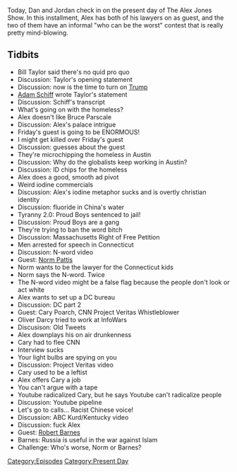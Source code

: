 {{DEFAULTSORT:
    #_EPISODE_0360:October 23, 2019
}}{{Episode
    | title           = October 23, 2019
    | caption         = Listen to this episode on [https://knowledgefight.libsyn.com/knowledge-fight-october-23-2019 Libsyn] [https://open.spotify.com/episode/2v8T8SZXN2ohgahMKbvmG4 Spotify], Read the [[Transcript/360: October 23, 2019|Unofficial Transcript]]
    | episodeNumber   = 360
    | length          = 02:12:20
    | airDate         = October 25, 2019
    | coverageDate    = October 23, 2019
    | episodeType     = [[:Category:Present Day|Present Day]]
    | appearance      = [[Bill Taylor]], [[Adam Schiff]], [[Bruce Parscale]], [[Norm Pattis]], [[Cary Poarch]], [[Robert Barnes]]
    | oocDrop         = I own a chainsaw
    | previousEpisode = [[359: It's All Legs]]
    | nextEpisode     = [[361: April 19, 2013]]
}}

{{Stub}}

Today, Dan and Jordan check in on the present day of The Alex Jones Show. In this installment, Alex has both of his lawyers on as guest, and the two of them have an informal "who can be the worst" contest that is really pretty mind-blowing.

==Tidbits==

*Bill Taylor said there's no quid pro quo
*Discussion: Taylor's opening statement
*Discussion: now is the time to turn on [[Donald Trump|Trump]]
*[[Adam Schiff]] wrote Taylor's statement
*Discussion: Schiff's transcript
*What's going on with the homeless?
*Alex doesn't like Bruce Parscale
*Discussion: Alex's palace intrigue
*Friday's guest is going to be ENORMOUS!
*I might get killed over Friday's guest
*Discussion: guesses about the guest
*They're microchipping the homeless in Austin
*Discussion: Why do the globalists keep working in Austin?
*Discussion: ID chips for the homeless
*Alex does a good, smooth ad pivot
*Weird iodine commercials
*Discussion: Alex's iodine metaphor sucks and is overtly christian identity
*Discussion: fluoride in China's water
*Tyranny 2.0: Proud Boys sentenced to jail!
*Discussion: Proud Boys are a gang
*They're trying to ban the word bitch
*Discussion: Massachusetts Right of Free Petition
*Men arrested for speech in Connecticut
*Discussion: N-word video
*Guest: [[Norm Pattis]]
*Norm wants to be the lawyer for the Connecticut kids
*Norm says the N-word. Twice
*The N-word video might be a false flag because the people don't look or act white
*Alex wants to set up a DC bureau
*Discussion: DC part 2
*Guest: Cary Poarch, CNN Project Veritas Whistleblower
*Oliver Darcy tried to work at InfoWars
*Discusison: Old Tweets
*Alex downplays his on air drunkenness
*Cary had to flee CNN
*Interview sucks
*Your light bulbs are spying on you
*Discussion: Project Veritas video
*Cary used to be a leftist
*Alex offers Cary a job
*You can't argue with a tape
*Youtube radicalized Cary, but he says Youtube can't radicalize people
*Discussion: Youtube pipeline
*Let's go to calls... Racist Chinese voice!
*Discussion: ABC Kurd/Kentucky video
*Discussion: fuck Alex
*Guest: [[Robert Barnes]]
*Barnes: Russia is useful in the war against Islam
*Challenge: Who's worse, Norm or Barnes?

[[Category:Episodes]]
[[Category:Present Day]]
